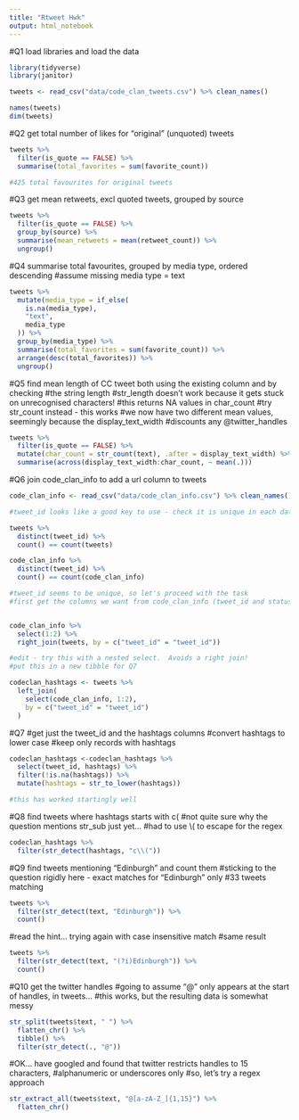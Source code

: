 ```yaml
---
title: "Rtweet Hwk"
output: html_notebook
---
```


#Q1 load libraries and load the data
```r
library(tidyverse)
library(janitor)

tweets <- read_csv("data/code_clan_tweets.csv") %>% clean_names()

names(tweets)
dim(tweets)
```
#Q2 get total number of likes for "original" (unquoted) tweets

```r
tweets %>% 
  filter(is_quote == FALSE) %>% 
  summarise(total_favorites = sum(favorite_count))

#425 total favourites for original tweets
```

#Q3 get mean retweets, excl quoted tweets, grouped by source

```r
tweets %>% 
  filter(is_quote == FALSE) %>% 
  group_by(source) %>% 
  summarise(mean_retweets = mean(retweet_count)) %>% 
  ungroup()
```

#Q4 summarise total favourites, grouped by media type, ordered descending
#assume missing media type = text

```r
tweets %>% 
  mutate(media_type = if_else(
    is.na(media_type),
    "text",
    media_type
  )) %>% 
  group_by(media_type) %>% 
  summarise(total_favorites = sum(favorite_count)) %>% 
  arrange(desc(total_favorites)) %>% 
  ungroup()
```
#Q5 find mean length of CC tweet both using the existing column and by checking
#the string length
#str_length doesn't work because it gets stuck on unrecognised characters!
#this returns NA values in char_count
#try str_count instead - this works
#we now have two different mean values, seemingly because the display_text_width
#discounts any @twitter_handles

```r
tweets %>% 
  filter(is_quote == FALSE) %>% 
  mutate(char_count = str_count(text), .after = display_text_width) %>% 
  summarise(across(display_text_width:char_count, ~ mean(.)))
```

#Q6 join code_clan_info to add a url column to tweets

```r
code_clan_info <- read_csv("data/code_clan_info.csv") %>% clean_names()

#tweet_id looks like a good key to use - check it is unique in each dataset

tweets %>%
  distinct(tweet_id) %>% 
  count() == count(tweets)

code_clan_info %>% 
  distinct(tweet_id) %>% 
  count() == count(code_clan_info)

#tweet_id seems to be unique, so let's proceed with the task
#first get the columns we want from code_clan_info (tweet_id and status_url)


code_clan_info %>% 
  select(1:2) %>% 
  right_join(tweets, by = c("tweet_id" = "tweet_id"))

#edit - try this with a nested select.  Avoids a right join!
#put this in a new tibble for Q7

codeclan_hashtags <- tweets %>% 
  left_join(
    select(code_clan_info, 1:2),
    by = c("tweet_id" = "tweet_id")
  )

```

#Q7
#get just the tweet_id and the hashtags columns
#convert hashtags to lower case
#keep only records with hashtags

```r
codeclan_hashtags <-codeclan_hashtags %>% 
  select(tweet_id, hashtags) %>% 
  filter(!is.na(hashtags)) %>% 
  mutate(hashtags = str_to_lower(hashtags))

#this has worked startingly well
```

#Q8 find tweets where hashtags starts with c(
#not quite sure why the question mentions str_sub just yet...
#had to use \\( to escape for the regex

```r
codeclan_hashtags %>% 
  filter(str_detect(hashtags, "c\\("))
```

#Q9 find tweets mentioning "Edinburgh" and count them
#sticking to the question rigidly here - exact matches for "Edinburgh" only
#33 tweets matching

```r
tweets %>% 
  filter(str_detect(text, "Edinburgh")) %>% 
  count()
```

#read the hint... trying again with case insensitive match
#same result

```r
tweets %>% 
  filter(str_detect(text, "(?i)Edinburgh")) %>% 
  count()
```

#Q10 get the twitter handles
#going to assume "@" only appears at the start of handles, in tweets...
#this works, but the resulting data is somewhat messy

```r
str_split(tweets$text, " ") %>%
  flatten_chr() %>% 
  tibble() %>% 
  filter(str_detect(., "@"))
```

#OK... have googled and found that twitter restricts handles to 15 characters,
#alphanumeric or underscores only
#so, let's try a regex approach

```r
str_extract_all(tweets$text, "@[a-zA-Z_]{1,15}") %>% 
  flatten_chr()
```





